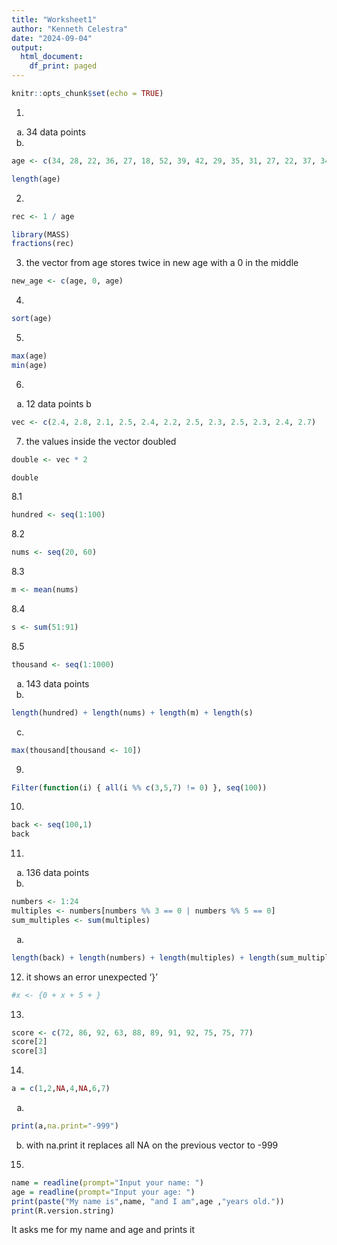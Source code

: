 ```yaml
---
title: "Worksheet1"
author: "Kenneth Celestra"
date: "2024-09-04"
output:
  html_document:
    df_print: paged
---
```


```r
knitr::opts_chunk$set(echo = TRUE)
```

1.
a. 34 data points
b.
```r
age <- c(34, 28, 22, 36, 27, 18, 52, 39, 42, 29, 35, 31, 27, 22, 37, 34, 19, 20, 57, 49, 50, 37, 46, 25, 17, 37, 42, 53, 41,51, 35, 24, 33, 41)
```
```r
length(age)
```
2. 
```r
rec <- 1 / age
```

```r
library(MASS)
fractions(rec)
```
3.
the vector from age stores twice in new age with a 0 in the middle
```r
new_age <- c(age, 0, age)
```
4. 
```r
sort(age)
```
5.
```r
max(age)
min(age)
```
6.
a. 12 data points
b
```r
vec <- c(2.4, 2.8, 2.1, 2.5, 2.4, 2.2, 2.5, 2.3, 2.5, 2.3, 2.4, 2.7)
```
7. the values inside the vector doubled
```r
double <- vec * 2
```
```r
double
```
8.1
```r
hundred <- seq(1:100)
```
8.2
```r
nums <- seq(20, 60)
```
8.3
```r
m <- mean(nums)
```
8.4 
```r
s <- sum(51:91)
```
8.5
```r
thousand <- seq(1:1000)
```
a. 143 data points
b.
```r
length(hundred) + length(nums) + length(m) + length(s)
```
c.
```r
max(thousand[thousand <- 10])
```


9.
```r
Filter(function(i) { all(i %% c(3,5,7) != 0) }, seq(100))
```
10.
```r
back <- seq(100,1)
back
```
11.
a. 136 data points
b.
```r
numbers <- 1:24
multiples <- numbers[numbers %% 3 == 0 | numbers %% 5 == 0]
sum_multiples <- sum(multiples)

```
a. 
```r
length(back) + length(numbers) + length(multiples) + length(sum_multiples)
```
12. it shows an error unexpected '}'
```r
#x <- {0 + x + 5 + }

```
13. 
```r
score <- c(72, 86, 92, 63, 88, 89, 91, 92, 75, 75, 77)
score[2]
score[3]
```
14.
```r
a = c(1,2,NA,4,NA,6,7)
```
a.
```r
print(a,na.print="-999")
```
b. with na.print it replaces all NA on the previous vector to -999

15.
```r
name = readline(prompt="Input your name: ")
age = readline(prompt="Input your age: ")
print(paste("My name is",name, "and I am",age ,"years old."))
print(R.version.string)
```
It asks me for my name and age and prints it




















